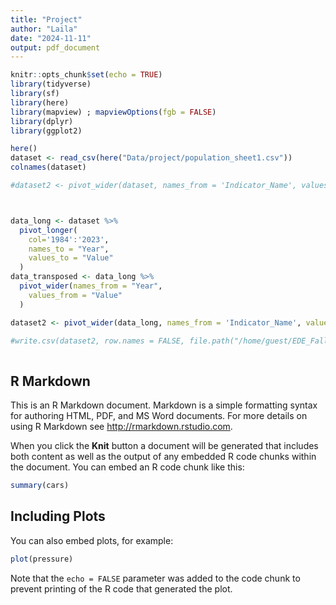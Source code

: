 ```yaml
---
title: "Project"
author: "Laila"
date: "2024-11-11"
output: pdf_document
---
```


```r
knitr::opts_chunk$set(echo = TRUE)
library(tidyverse)
library(sf)
library(here)
library(mapview) ; mapviewOptions(fgb = FALSE)
library(dplyr)
library(ggplot2)

here()
dataset <- read_csv(here("Data/project/population_sheet1.csv"))
colnames(dataset)

#dataset2 <- pivot_wider(dataset, names_from = 'Indicator_Name', values_from ='1984':'2023')



data_long <- dataset %>%
  pivot_longer(
    col='1984':'2023',
    names_to = "Year",
    values_to = "Value"
  )
data_transposed <- data_long %>%
  pivot_wider(names_from = "Year",  
    values_from = "Value"  
  )

dataset2 <- pivot_wider(data_long, names_from = 'Indicator_Name', values_from ='Value')  

#write.csv(dataset2, row.names = FALSE, file.path("/home/guest/EDE_Fall2024/Data/project/dataset2.csv"))
          

```

## R Markdown

This is an R Markdown document. Markdown is a simple formatting syntax for authoring HTML, PDF, and MS Word documents. For more details on using R Markdown see <http://rmarkdown.rstudio.com>.

When you click the **Knit** button a document will be generated that includes both content as well as the output of any embedded R code chunks within the document. You can embed an R code chunk like this:

```r
summary(cars)
```

## Including Plots

You can also embed plots, for example:

```r
plot(pressure)
```

Note that the `echo = FALSE` parameter was added to the code chunk to prevent printing of the R code that generated the plot.
